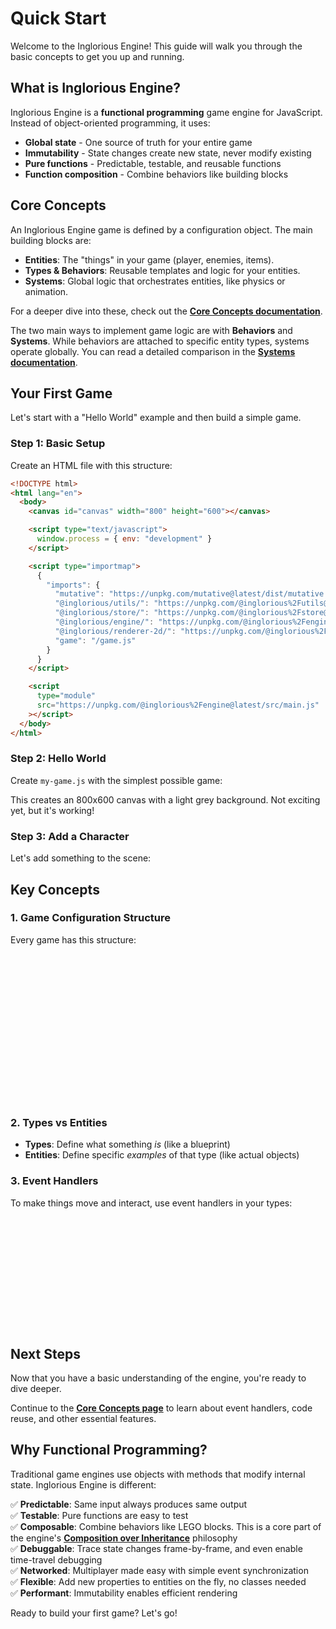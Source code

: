 

<Meta of={QuickStart} />

# Quick Start

Welcome to the Inglorious Engine! This guide will walk you through the basic concepts to get you up and running.

## What is Inglorious Engine?

Inglorious Engine is a **functional programming** game engine for JavaScript. Instead of object-oriented programming, it uses:
- **Global state** - One source of truth for your entire game
- **Immutability** - State changes create new state, never modify existing
- **Pure functions** - Predictable, testable, and reusable functions
- **Function composition** - Combine behaviors like building blocks

## Core Concepts

An Inglorious Engine game is defined by a configuration object. The main building blocks are:

-   **Entities**: The "things" in your game (player, enemies, items).
-   **Types & Behaviors**: Reusable templates and logic for your entities.
-   **Systems**: Global logic that orchestrates entities, like physics or animation.

For a deeper dive into these, check out the **[Core Concepts documentation](/docs/engine-core-concepts--docs)**.

The two main ways to implement game logic are with **Behaviors** and **Systems**. While behaviors are attached to specific entity types, systems operate globally. You can read a detailed comparison in the **[Systems documentation](/docs/engine-systems--docs)**.

## Your First Game

Let's start with a "Hello World" example and then build a simple game.

### Step 1: Basic Setup

Create an HTML file with this structure:

```html
<!DOCTYPE html>
<html lang="en">
  <body>
    <canvas id="canvas" width="800" height="600"></canvas>

    <script type="text/javascript">
      window.process = { env: "development" }
    </script>

    <script type="importmap">
      {
        "imports": {
          "mutative": "https://unpkg.com/mutative@latest/dist/mutative.esm.mjs",
          "@inglorious/utils/": "https://unpkg.com/@inglorious%2Futils@latest/src/",
          "@inglorious/store/": "https://unpkg.com/@inglorious%2Fstore@latest/src/",
          "@inglorious/engine/": "https://unpkg.com/@inglorious%2Fengine@latest/src/",
          "@inglorious/renderer-2d/": "https://unpkg.com/@inglorious%2Frenderer-2d@latest/src/",
          "game": "/game.js"
        }
      }
    </script>

    <script
      type="module"
      src="https://unpkg.com/@inglorious%2Fengine@latest/src/main.js"
    ></script>
  </body>
</html>
```

### Step 2: Hello World

Create `my-game.js` with the simplest possible game:

<Source dark code={helloWorld} />

<Canvas of={QuickStart.HelloWorld} />

This creates an 800x600 canvas with a light grey background. Not exciting yet, but it's working!

### Step 3: Add a Character

Let's add something to the scene:

<Source dark code={firstGame} />

<Canvas of={QuickStart.FirstGame} />

## Key Concepts

### 1. Game Configuration Structure

Every game has this structure:
```javascript
export default {
  // Static definitions - never change
  types: {
    // Define what kinds of objects exist
  },
  
  // Dynamic state - changes during gameplay
  entities: {
    // Actual objects in the scene
  },

  // Optional systems - cross-entity behaviors
  systems: [
    // List all needed systems, or create your own!
  ],
}
```

### 2. Types vs Entities

- **Types**: Define what something *is* (like a blueprint)
- **Entities**: Define specific *examples* of that type (like actual objects)

### 3. Event Handlers

To make things move and interact, use event handlers in your types:

```javascript
types: {
  character: {
    // Drawing logic here
    render(entity, payload, api) { /* ... */ },

    // Event handlers here
    update(entity, payload, api) {
      // This runs every frame
      // Update position, velocity, etc.
    }
  }
}
```

## Next Steps

Now that you have a basic understanding of the engine, you're ready to dive deeper.

Continue to the **[Core Concepts page](/docs/engine-core-concepts--docs)** to learn about event handlers, code reuse, and other essential features.

## Why Functional Programming?

Traditional game engines use objects with methods that modify internal state. Inglorious Engine is different:

✅ **Predictable**: Same input always produces same output  
✅ **Testable**: Pure functions are easy to test  
✅ **Composable**: Combine behaviors like LEGO blocks. This is a core part of the engine's **[Composition over Inheritance](/docs/engine-core-concepts-composition--docs)** philosophy  
✅ **Debuggable**: Trace state changes frame-by-frame, and even enable time-travel debugging  
✅ **Networked**: Multiplayer made easy with simple event synchronization  
✅ **Flexible**: Add new properties to entities on the fly, no classes needed  
✅ **Performant**: Immutability enables efficient rendering  

Ready to build your first game? Let's go!
